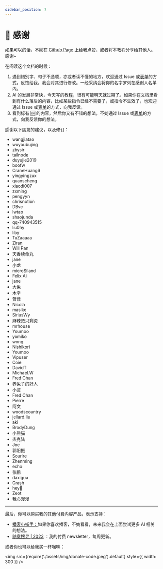```yaml
---
sidebar_position: 7
---
```


# 🥰 感谢

如果可以的话，不妨在 [Github Page](https://github.com/thinkingjimmy/Learning-Prompt) 上给我点赞，或者将本教程分享给其他人。感谢~

在阅读这个文档的时候：

1. 遇到错别字、句子不通顺，亦或者读不懂的地方，欢迎通过 Issue 或[表单](https://mcousdyt7h.feishu.cn/share/base/form/shrcn8p8MEmbkTiCDyVVPmdUoSg)的方式，反馈给我，我会对其进行修改。一经采纳会将你的名字罗列在感谢人名单内。
2. AI 的发展非常快，今天写的教程，很有可能明天就过期了。如果你在文档里看到有什么落后的内容，比如某些指令已经不需要了，或指令不生效了，也欢迎通过 Issue 或[表单](https://mcousdyt7h.feishu.cn/share/base/form/shrcn8p8MEmbkTiCDyVVPmdUoSg)的方式，向我反馈。
3. 看到标有 🆘 的内容，然后你又有不错的想法，不妨通过 Issue 或[表单](https://mcousdyt7h.feishu.cn/share/base/form/shrcn8p8MEmbkTiCDyVVPmdUoSg)的方式，向我反馈你的想法。

感谢以下朋友的建议，以及修订：

- wangjiatao
- wuyoubujing
- zbysir
- tailnode
- duyujie2019
- boofw
- CraneHuang6
- yingyingzux
- quanscheng
- xiaodi007
- zxming
- pengyyn
- chrisnotion
- DBvc
- lwtao
- shaojunda
- qq-740943515
- liu0hy
- liby
- TuZaaaaa
- Ziran
- Will Pan
- 天香续命丸
- jane
- 小龙
- microSiland
- Felix Ai
- jane
- 大兔
- 木辛
- 贺佳
- Nicola
- maslke
- SiriusWy
- 麻辣烫只剩烫
- mrhouse
- Youmoo
- yomiko
- wong
- Nishikori
- Youmoo
- Vipuser
- Coie
- DavidT
- Michael.W
- Fred Chan
- 养兔子的好人
- 小波
- Fred Chan
- Pierre
- 阿文
- woodscountry
- jellard.liu
- aki
- BrodyDung
- 小熊猫
- 杰克陆
- Joe
- 郭阳振
- Sourire
- Zhenming
- echo
- 张鹏
- daxigua
- Grash
- hey🦈
- Zeot
- 我心漫漫

---

最后，你可以购买我的其他付费内容产品，表示支持：

- [播客小捕手：](https://xiaobot.net/p/xiaobushous1?refer=599951e8-47eb-4898-aa3b-a7d0a1a06b0f)如果你喜欢播客，不妨看看，未来我会在上面尝试更多 AI 相关的想法。
- [随意搜寻 | 2023](https://xiaobot.net/p/suiyisouxun2023?refer=599951e8-47eb-4898-aa3b-a7d0a1a06b0f) ：我的付费 newsletter，每周更新。

或者你也可以给我买一杯咖啡：

<img
  src={require('./assets/img/donate-code.jpeg').default}
  style={{ width: 300 }}
/>
